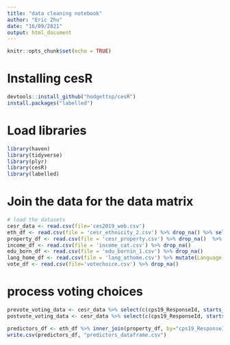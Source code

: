 ```yaml
---
title: "data cleaning notebook"
author: "Eric Zhu"
date: "16/09/2021"
output: html_document
---
```


```r
knitr::opts_chunk$set(echo = TRUE)
```

# Installing cesR

```r
devtools::install_github("hodgettsp/cesR")
install.packages("labelled")
```
# Load libraries

```r
library(haven)
library(tidyverse)
library(plyr)
library(cesR)
library(labelled)
```


# Join the data for the data matrix 

```r
# load the datasets 
cesr_data <- read.csv(file='ces2019_web.csv')
eth_df <- read.csv(file = 'cesr_ethnicity_2.csv') %>% drop_na() %>% select(-c(X))
property_df <- read.csv(file = 'cesr_property.csv') %>% drop_na()  %>% select(-c(X))
income_df <- read.csv(file = 'income_cat.csv') %>% drop_na()
edu_born_df <- read.csv(file = 'edu_bornin_1.csv') %>% drop_na()
lang_home_df <- read.csv(file = 'lang_athome.csv') %>% mutate(Language = as.factor(Language)) %>% drop_na()
vote_df <- read.csv(file='votechoice.csv') %>% drop_na()
```

# process voting choices

```r
prevote_voting_data <- cesr_data %>% select(c(cps19_ResponseId, starts_with("cps19_vote"))) %>% select(-c(ends_with("2015"), ends_with("TEXT")))
postvote_voting_data <- cesr_data %>% select(c(cps19_ResponseId, starts_with("pes19_vote"))) %>% select(-c(ends_with("reason"), ends_with("TEXT")))
```

```r
predictors_df <- eth_df %>% inner_join(property_df, by="cps19_ResponseId")%>%inner_join(income_df, by ="cps19_ResponseId")%>%inner_join(edu_born_df, by="cps19_ResponseId")%>%inner_join(lang_home_df, by="cps19_ResponseId") %>% select(-c(ends_with("TEXT"))) %>% inner_join(vote_df, by ="cps19_ResponseId")
write.csv(predictors_df, "predictors_dataframe.csv")
```
